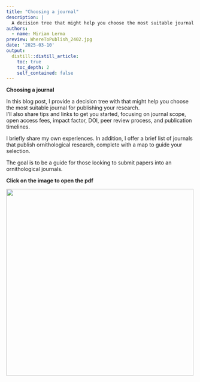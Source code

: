 ```yaml
---
title: "Choosing a journal"
description: |
  A decision tree that might help you choose the most suitable journal for publishing your research.
authors:
  - name: Miriam Lerma
preview: WhereToPublish_2402.jpg
date: '2025-03-10'
output:
  distill::distill_article:
    toc: true
    toc_depth: 2
    self_contained: false
---
```


**Choosing a journal**

In this blog post, I provide a decision tree with that might help you choose the most suitable journal for publishing your research.  
I’ll also share tips and links to get you started, focusing on journal scope, open access fees, impact factor, DOI, peer review process, and publication timelines.  

I briefly share my own experiences. In addition, I offer a brief list of journals that publish ornithological research, complete with a map to guide your selection.  

The goal is to be a guide for those looking to submit papers into an ornithological journals.   

**Click on the image to open the pdf**

<html>
<body>
   <left>
      <a href="https://raw.githubusercontent.com/MiriamLL/miriamlerma_/main/_posts/2025-02-24-journals/WhereToPublish_2402.pdf"><img src="https://github.com/MiriamLL/miriamlerma_/blob/main/_posts/2025-02-24-journals/WhereToPublish_2402.jpg?raw=true" style="width:500px"></a>
   </left>
</body>
</html>


